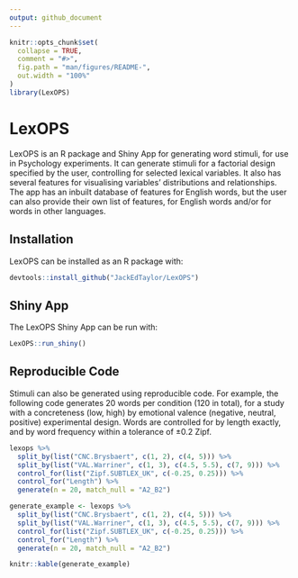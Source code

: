 ```yaml
---
output: github_document
---
```


<!-- README.md is generated from README.Rmd. Please edit that file -->

```r
knitr::opts_chunk$set(
  collapse = TRUE,
  comment = "#>",
  fig.path = "man/figures/README-",
  out.width = "100%"
)
library(LexOPS)
```
# LexOPS

<!-- badges: start -->
<!-- badges: end -->

LexOPS is an R package and Shiny App for generating word stimuli, for use in Psychology experiments. It can generate stimuli for a factorial design specified by the user, controlling for selected lexical variables. It also has several features for visualising variables' distributions and relationships. The app has an inbuilt database of features for English words, but the user can also provide their own list of features, for English words and/or for words in other languages.

## Installation

LexOPS can be installed as an R package with:

```r
devtools::install_github("JackEdTaylor/LexOPS")
```

## Shiny App

The LexOPS Shiny App can be run with:

```r
LexOPS::run_shiny()
```

## Reproducible Code

Stimuli can also be generated using reproducible code. For example, the following code generates 20 words per condition (120 in total), for a study with a concreteness (low, high) by emotional valence (negative, neutral, positive) experimental design. Words are controlled for by length exactly, and by word frequency within a tolerance of ±0.2 Zipf.

```r
lexops %>%
  split_by(list("CNC.Brysbaert", c(1, 2), c(4, 5))) %>%
  split_by(list("VAL.Warriner", c(1, 3), c(4.5, 5.5), c(7, 9))) %>%
  control_for(list("Zipf.SUBTLEX_UK", c(-0.25, 0.25))) %>%
  control_for("Length") %>%
  generate(n = 20, match_null = "A2_B2")
```

```r
generate_example <- lexops %>%
  split_by(list("CNC.Brysbaert", c(1, 2), c(4, 5))) %>%
  split_by(list("VAL.Warriner", c(1, 3), c(4.5, 5.5), c(7, 9))) %>%
  control_for(list("Zipf.SUBTLEX_UK", c(-0.25, 0.25))) %>%
  control_for("Length") %>%
  generate(n = 20, match_null = "A2_B2")
```

```r
knitr::kable(generate_example)
```
